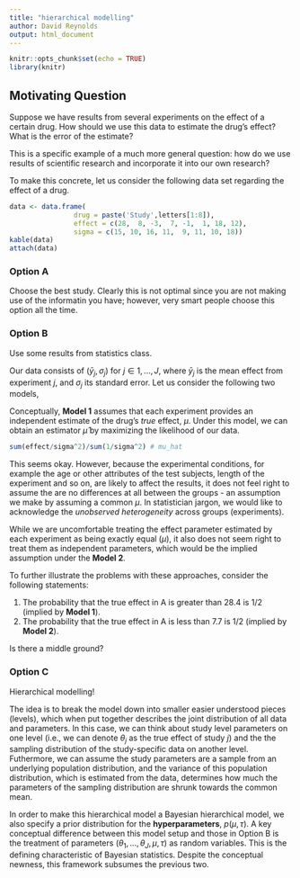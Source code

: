 ```yaml
---
title: "hierarchical modelling"
author: David Reynolds
output: html_document
---
```


```r
knitr::opts_chunk$set(echo = TRUE)
library(knitr)
```

## Motivating Question

Suppose we have results from several experiments on the effect of a certain drug. How should we use this data to estimate the drug's effect? What is the error of the estimate?

This is a specific example of a much more general question: how do we use results of scientific research and incorporate it into our own research?

To make this concrete, let us consider the following data set regarding the effect of a drug.


```r
data <- data.frame(
                drug = paste('Study',letters[1:8]),
                effect = c(28,  8, -3,  7, -1,  1, 18, 12), 
                sigma = c(15, 10, 16, 11,  9, 11, 10, 18))
kable(data)
attach(data)
```


### Option A

Choose the best study. Clearly this is not optimal since you are not making use of the informatin you have; however, very smart people choose this option all the time.

### Option B

Use some results from statistics class. 

Our data consists of $(\bar{y}_j, \sigma_j)$ for $j \in 1,...,J$, where $\bar{y}_j$ is the mean effect from experiment $j$, and $\sigma_j$ its standard error. Let us consider the following two models, 

\begin{align}
\text{Model 1: }\bar{y}_j &\underset {ind}{\sim} N(\mu, \sigma_j) \\
\text{Model 2: }\bar{y}_j &\underset {ind}{\sim} N(\theta_j, \sigma_j)
\end{align}

Conceptually, **Model 1** assumes that each experiment provides an independent estimate of the drug's *true* effect, $\mu$. Under this model, we can obtain an estimator $\hat{\mu}$ by maximizing the likelihood of our data.

\begin{align}
\hat{\mu} &= \underset{\mu}{\arg\max} \prod_j (2 \pi \sigma_j^2)^{-1/2} \exp \bigg(- \frac{( \bar{y}_j -\mu )^2 }{2 \sigma_j^2} \bigg) \\
&= \frac{\sum_j \bar{y}_j/ \sigma_j^2 }{\sum_j 1/ \sigma_j^2}
\end{align}

```r
sum(effect/sigma^2)/sum(1/sigma^2) # mu_hat
```

This seems okay. However, because the experimental conditions, for example the age or other attributes of the test subjects, length of the experiment and so on, are likely to affect the results, it does not feel right to assume the are no differences at all between the groups - an assumption we make by assuming a common $\mu$. In statistician jargon, we would like to acknowledge the *unobserved heterogeneity* across groups (experiments).

While we are uncomfortable treating the effect parameter estimated by each experiment as being exactly equal ($\mu$), it also does not seem right to treat them as independent parameters, which would be the implied assumption under the **Model 2**. 

To further illustrate the problems with these approaches, consider the following statements:

1. The probability that the true effect in A is greater than $28.4$ is $1/2$ (implied by **Model 1**).
2. The probability that the true effect in A is less than $7.7$ is $1/2$ (implied by **Model 2**).

Is there a middle ground?

### Option C

Hierarchical modelling! 

The idea is to break the model down into smaller easier understood pieces (levels), which when put together describes the joint distribution of all data and parameters. In this case, we can think about study level parameters on one level (i.e., we can denote $\theta_j$ as the true effect of study $j$) and the the sampling distribution of the study-specific data on another level. Futhermore, we can assume the study parameters are a sample from an underlying population distribution, and the variance of this population distribution, which is estimated from the data, determines how much the parameters of the sampling distribution are shrunk towards the common mean.

\begin{align}
\theta_j &\sim N(\mu, \tau) \\
\bar{y}_j \vert \theta_j &\sim N(\theta_j, \sigma_j)
\end{align}

In order to make this hierarchical model a Bayesian hierarchical model, we also specify a prior distribution for the **hyperparameters**, $p(\mu, \tau)$. A key conceptual difference between this model setup and those in Option B is the treatment of parameters $(\theta_1,...,\theta_J,\mu,\tau)$ as random variables. This is the defining characteristic of Bayesian statistics. Despite the conceptual newness, this framework subsumes the previous two.


\begin{align}
p(\mu) &\propto 1 \\
\bar{y}_j &\sim N(\mu, \sigma_j)
\end{align}

\begin{align}
p(\theta_j) &\propto 1 \text{ for } j \in \{1,...,J\} \\
\bar{y}_j &\sim N(\theta_j, \sigma_j)
\end{align}


















